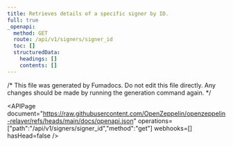 ```yaml
---
title: Retrieves details of a specific signer by ID.
full: true
_openapi:
  method: GET
  route: /api/v1/signers/signer_id
  toc: []
  structuredData:
    headings: []
    contents: []
---
```


/* This file was generated by Fumadocs. Do not edit this file directly. Any changes should be made by running the generation command again. */

<APIPage document="https://raw.githubusercontent.com/OpenZeppelin/openzeppelin-relayer/refs/heads/main/docs/openapi.json" operations=["path":"/api/v1/signers/signer_id","method":"get"] webhooks=[] hasHead=false />
